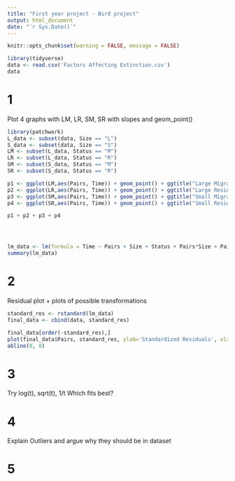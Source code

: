 ```yaml
---
title: "First year project - Bird project"
output: html_document
date: "`r Sys.Date()`"
---
```


```r
knitr::opts_chunk$set(warning = FALSE, message = FALSE) 
```


```r
library(tidyverse)
data <- read.csv('Factors Affecting Extinction.csv')
data
```


# 1 
Plot 4 graphs with LM, LR, SM, SR with slopes and geom_point()

```r
library(patchwork)
L_data <- subset(data, Size == "L")
S_data <- subset(data, Size == "S")
LM <- subset(L_data, Status == "M")
LR <- subset(L_data, Status == "R")
SM <- subset(S_data, Status == "M")
SR <- subset(S_data, Status == "R")

p1 <- ggplot(LM,aes(Pairs, Time)) + geom_point() + ggtitle("Large Migrant") + ylab("Time in thousands [Y]") + xlab("") + theme(plot.title = element_text(hjust = 0.5)) + stat_smooth(method = "lm", level = 0)
p2 <- ggplot(LR,aes(Pairs, Time)) + geom_point() + ggtitle("Large Resident")+ ylab("")  + xlab("") + theme(plot.title = element_text(hjust = 0.5))+ stat_smooth(method = "lm",level = 0)
p3 <- ggplot(SM,aes(Pairs, Time)) + geom_point() + ggtitle("Small Migrant") + ylab("Time in thousands [Y]") + xlab("Nr. of Pairs") + theme(plot.title = element_text(hjust = 0.5)) + stat_smooth(method = "lm",level = 0)
p4 <- ggplot(SR,aes(Pairs, Time)) + geom_point() + ggtitle("Small Resident") + ylab("") + xlab("Nr. of Pairs") + theme(plot.title = element_text(hjust = 0.5)) + stat_smooth(method = "lm",level = 0)

p1 + p2 + p3 + p4




lm_data <- lm(formula = Time ~ Pairs + Size + Status + Pairs*Size + Pairs * Status + Size*Status + Pairs*Size*Status, data)
summary(lm_data)

```



# 2
Residual plot + plots of possible transformations

```r


standard_res <- rstandard(lm_data)
final_data <- cbind(data, standard_res)

final_data[order(-standard_res),]
plot(final_data$Pairs, standard_res, ylab='Standardized Residuals', xlab='x') 
abline(0, 0)


```


# 3
Try log(t), sqrt(t), 1/t
Which fits best?

# 4
Explain Outliers and argue why they should be in dataset

# 5 



